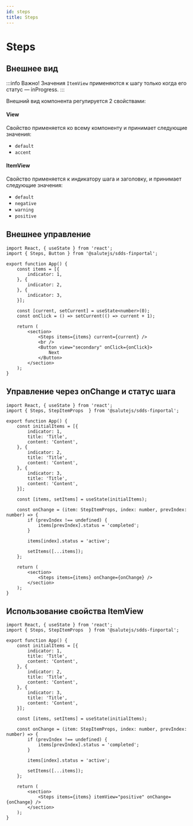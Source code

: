 ```yaml
---
id: steps
title: Steps
---
```



# Steps

<Description name="Steps" />
<PropsTable name="Steps" />

## Внешнее вид

:::info
Важно! Значения `ItemView` применяются к шагу только когда его статус — inProgress.
:::

Внешний вид компонента регулируется 2 свойствами:

#### View

Свойство применяется ко всему компоненту и принимает следующие значения:
- `default`
- `accent`

#### ItemView

Свойство применяется к индикатору шага и заголовку, и принимает следующие значения:
- `default`
- `negative`
- `warning`
- `positive`

## Внешнее управление

```tsx live
import React, { useState } from 'react';
import { Steps, Button } from '@salutejs/sdds-finportal';

export function App() {
    const items = [{
        indicator: 1,
    }, {
        indicator: 2,
    }, {
        indicator: 3,
    }];

    const [current, setCurrent] = useState<number>(0);
    const onClick = () => setCurrent(() => current + 1);

    return (
        <section>
            <Steps items={items} current={current} />
            <br />
            <Button view="secondary" onClick={onClick}>
                Next
            </Button>
        </section>
    );
}
```

## Управление через onChange и статус шага

```tsx live
import React, { useState } from 'react';
import { Steps, StepItemProps  } from '@salutejs/sdds-finportal';

export function App() {
    const initialItems = [{
        indicator: 1,
        title: 'Title',
        content: 'Content',
    }, {
        indicator: 2,
        title: 'Title',
        content: 'Content',
    }, {
        indicator: 3,
        title: 'Title',
        content: 'Content',
    }];

    const [items, setItems] = useState(initialItems);

    const onChange = (item: StepItemProps, index: number, prevIndex: number) => {
        if (prevIndex !== undefined) {
            items[prevIndex].status = 'completed';
        }

        items[index].status = 'active';

        setItems([...items]);
    };

    return (
        <section>
            <Steps items={items} onChange={onChange} />
        </section>
    );
}
```


## Использование свойства ItemView

```tsx live
import React, { useState } from 'react';
import { Steps, StepItemProps  } from '@salutejs/sdds-finportal';

export function App() {
    const initialItems = [{
        indicator: 1,
        title: 'Title',
        content: 'Content',
    }, {
        indicator: 2,
        title: 'Title',
        content: 'Content',
    }, {
        indicator: 3,
        title: 'Title',
        content: 'Content',
    }];

    const [items, setItems] = useState(initialItems);

    const onChange = (item: StepItemProps, index: number, prevIndex: number) => {
        if (prevIndex !== undefined) {
            items[prevIndex].status = 'completed';
        }

        items[index].status = 'active';

        setItems([...items]);
    };

    return (
        <section>
            <Steps items={items} itemView="positive" onChange={onChange} />
        </section>
    );
}
```
